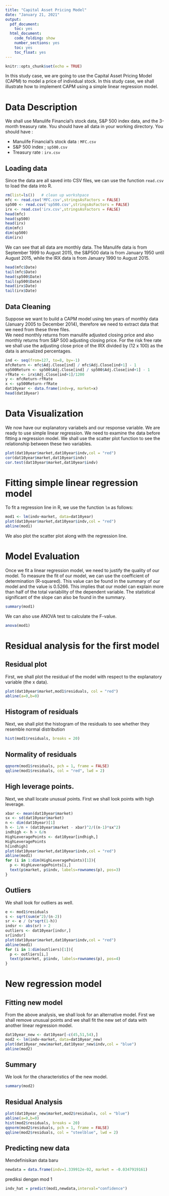---
title: "Capital Asset Pricing Model"
date: "January 21, 2021"
output:
  pdf_document:
    toc: yes
  html_document:
    code_folding: show
    number_sections: yes
    toc: yes
    toc_float: yes
---

```{r setup, include=FALSE}
knitr::opts_chunk$set(echo = TRUE)
```

In this study case, we are going to use the Capital Asset Pricing Model (CAPM) to model a price of individual stock. In this study case, we shall illustrate how to implement CAPM using a simple linear regression model. 

# Data Description
We shall use Manulife Financial's stock data, S&P 500 index data, and the 3-month treasury rate. You should have all data in your working directory. You should have :

* Manulife Financial's stock data : `MFC.csv`
* S&P 500 index ; `sp500.csv`
* Treasury rate : `irx.csv`

## Loading data

Since the data are all saved into CSV files, we can use the function `read.csv` to load the data into R.   

```{r, echo=TRUE}
rm(list=ls())   # clean up workshpace
mfc <- read.csv('MFC.csv',stringsAsFactors = FALSE)
sp500 <- read.csv('sp500.csv',stringsAsFactors = FALSE)
irx <- read.csv('irx.csv',stringsAsFactors = FALSE)
head(mfc)
head(sp500)
head(irx)
dim(mfc)
dim(sp500)
dim(irx)
```

We can see that all data are monthly data. The Manulife data is from September 1999 to August 2015, the S&P500 data is from January 1950 until August 2015, while the IRX data is from January 1990 to August 2015. 

```{r, echo=TRUE}
head(mfc$Date)
tail(mfc$Date)
head(sp500$Date)
tail(sp500$Date)
head(irx$Date)
tail(irx$Date)
```

## Data Cleaning
Suppose we want to build a CAPM model using ten years of monthly data (January 2005 to December 2014), therefore we need to extract data that we need from these three files.  
We need monthly returns from manulife adjusted closing price and also monthly returns from S&P 500 adjusting closing price. For the risk free rate we shall use the adjusting close price of the IRX divided by (12 x 100) as the data is annualized percentages.  

```{r, echo=TRUE}
ind <- seq(from=127, to=8, by=-1)
mfcReturn <- mfc$Adj.Close[ind] / mfc$Adj.Close[ind+1] - 1
sp500Return <- sp500$Adj.Close[ind] / sp500$Adj.Close[ind+1] - 1
rfRate <- irx$Adj.Close[ind+1]/1200
y <- mfcReturn-rfRate
x <- sp500Return-rfRate
dat10year <- data.frame(indv=y, market=x)
head(dat10year)
```

# Data Visualization
We now have our explanatory variabels and our response variable. We are ready to use simple linear regression. 
We need to examine the data before fitting a regression model. We shall use the scatter plot function to see the relationship between these two variables. 

```{r, echo=TRUE}
plot(dat10year$market,dat10year$indv,col = "red")
cor(dat10year$market,dat10year$indv)
cor.test(dat10year$market,dat10year$indv)
```

# Fitting simple linear regression model
To fit a regression line in R, we use the function `lm` as follows:

```{r, echo=TRUE}
mod1 <- lm(indv~market, data=dat10year)
plot(dat10year$market,dat10year$indv,col = "red")
abline(mod1)
```

We also plot the scatter plot along with the regression line.

# Model Evaluation
Once we fit a linear regression model, we need to justify the quality of our model. To measure the fit of our model, we can use the coefficient of determination (R-squared).
This value can be found in the summary of our model and the value is 0.5266. This implies that our model can explain more than half of the total variability of the dependent variable. The statistical significant of the slope can also be found in the summary. 

```{r, echo=TRUE}
summary(mod1)
```

We can also use ANOVA test to calculate the F-value. 

```{r, echo=TRUE}
anova(mod1)
```

# Residual analysis for the first model

## Residual plot
First, we shall plot the residual of the model with respect to the explanatory variable (the x data). 
```{r, echo=TRUE}
plot(dat10year$market,mod1$residuals, col = "red")
abline(a=0,b=0)
```

## Histogram of residuals
Next, we shall plot the histogram of the residuals to see whether they resemble normal distribution
```{r, echo=TRUE}
hist(mod1$residuals, breaks = 20)
```

## Normality of residuals
```{r, echo=TRUE}
qqnorm(mod1$residuals, pch = 1, frame = FALSE)
qqline(mod1$residuals, col = "red", lwd = 2)
```

## High leverage points.
Next, we shall locate unusual points. First we shall look points with high leverage. 
```{r, echo=TRUE}
xbar <- mean(dat10year$market)
sx <- sd(dat10year$market)
n <- dim(dat10year)[1]
h <- 1/n + (dat10year$market - xbar)^2/((n-1)*sx^2)
indhigh <- h > 6/n
HighLeveragePoints <- dat10year[indhigh,]
HighLeveragePoints
h[indhigh]
plot(dat10year$market,dat10year$indv,col = "red")
abline(mod1)
for (i in 1:dim(HighLeveragePoints)[1]){
  p <- HighLeveragePoints[i,]
  text(p$market, p$indv, labels=rownames(p), pos=3)
}
```

## Outliers
We shall look for outliers as well. 
```{r, echo=TRUE}
e <- mod1$residuals
s <- sqrt(sum(e^2)/(n-2))
sr <- e / (s*sqrt(1-h))
indsr <- abs(sr) > 2
outliers <- dat10year[indsr,]
sr[indsr]
plot(dat10year$market,dat10year$indv,col = "red")
abline(mod1)
for (i in 1:dim(outliers)[1]){
  p <- outliers[i,]
  text(p$market, p$indv, labels=rownames(p), pos=4)
}
```

# New regression model 

## Fitting new model
From the above analysis, we shall look for an alternative model. First we shall remove unusual points and we shall fit the new set of data with another linear regression model.  

```{r, echo=TRUE}
dat10year_new <- dat10year[-c(45,51,54),]
mod2 <- lm(indv~market, data=dat10year_new)
plot(dat10year_new$market,dat10year_new$indv,col = "blue")
abline(mod2)
```

## Summary
We look for the characteristics of the new model.

```{r, echo=TRUE}
summary(mod2)
```

## Residual Analysis

```{r, echo=TRUE}
plot(dat10year_new$market,mod2$residuals, col = "blue")
abline(a=0,b=0)
hist(mod2$residuals, breaks = 20)
qqnorm(mod2$residuals, pch = 1, frame = FALSE)
qqline(mod2$residuals, col = "steelblue", lwd = 2)
```

## Predicting new data

Mendefinisikan data baru

```{r}
newdata = data.frame(indv=1.339912e-02, market = -0.0347919161)
```

prediksi dengan mod 1

```{r}
indv_hat = predict(mod1,newdata,interval="confidence")
```
